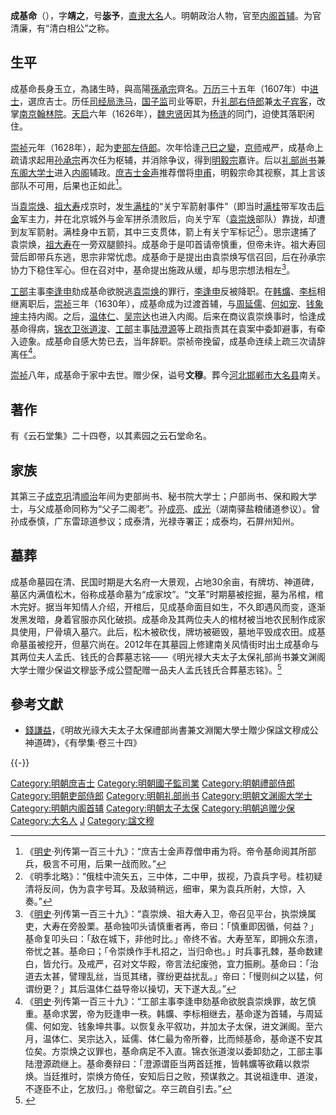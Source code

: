 {{明清人物信息框
| 姓名 = 成基命
| 原名 =
| 圖片名稱 = 
| 圖片大小 = 220px
| 圖片說明 = 
| 最高職務 = 光祿大夫太子太保禮部尚書兼文淵閣大學士
| 國家 = 大明
| 爵位 =
| 籍貫 = [[北直隸|直隸]][[大名府|大名府]]
| 族裔 = 
| 字號 = 字靖之，號毖予
| 室名 = 
| 諡號 = 文穆
| 出生日期 = 嘉靖三十八年（1559年）五月二十八日
| 出生地點 = 
| 逝世日期 = 崇禎九年（1635年）
| 逝世地點 = 
| 墓葬 =
| 配偶 =孟氏、钱氏、邢氏
| 親屬 = （祖）成序爵，廪生；（父）成郁，庠生；（母）刘氏、范氏<br>（子）[[成克巩|成克巩]]、成克昌、成克襄（蓬莱知县）
| 出身 = 
*萬曆三十四年（1606年）丙午科舉人
*萬曆三十五年（1607年）丁未科進士出身
| 經歷 = *丙午乡试四十一名，会试一百九十五名，二甲十九名
*户部观政
*考选翰林院庶吉士
*三十七年己酉授编修
*三十八年庚戌丁忧
*四十年壬子补原职
*四十四年丙辰同考，管起居馆，本年患病
*四十六年戊午补原职，江西主考
*四十八年庚申升右中允，本年八月升司经局洗马，管国子监司业事，署掌印信
*二年壬戌升右谕德
*三年癸亥八月升右庶子，管诰敕，本年十一月升少詹事兼侍读学士
*四年甲子升协理礼部右侍郎，纂修实录
*五年乙丑正月加太子宾客，二月改任南京，掌南京翰林院印信
*六年丙寅三月闲住
*崇祯元年戊辰起吏部右侍郎
*崇祯三年庚午三月加太子太保、文渊阁大学士，九月致仕
| 著作 =
}}
'''成基命'''（{{bd|1559年||1635年|catIdx=C}}），字'''靖之'''，号'''毖予'''，[[北直隶|直隶]][[大名府|大名]]人。明朝政治人物，官至[[内阁|内阁]][[首辅|首辅]]。为官清廉，有“清白相公”之称。

== 生平 ==
成基命長身玉立，為諸生時，與高陽[[孫承宗|孫承宗]]齊名。[[万历|万历]]三十五年（1607年）中[[进士|进士]]，選庶吉士。历任[[司经局|司经局]][[洗马|洗马]]，[[国子监|国子监]]司业等职，升[[礼部|礼部]][[右侍郎|右侍郎]]兼[[太子宾客|太子宾客]]，改掌[[南京|南京]][[翰林院|翰林院]]。[[天启_(明朝)|天启]]六年（1626年），[[魏忠贤|魏忠贤]]因其为[[杨涟|杨涟]]的同门，迫使其落职闲住。

[[崇祯|崇祯]]元年（1628年），起为[[吏部|吏部]][[左侍郎|左侍郎]]。次年恰逢[[己巳之變|己巳之變]]，[[京师|京师]]戒严，成基命上疏请求起用[[孙承宗|孙承宗]]再次任为枢辅，并消除争议，得到[[明毅宗|明毅宗]]嘉许。后以[[礼部尚书|礼部尚书]]兼[[东阁大学士|东阁大学士]]进入[[内阁|内阁]]辅政。[[庶吉士|庶吉士]][[金声|金声]]推荐僧将[[申甫|申甫]]，明毅宗命其视察，其上言该部队不可用，后果也正如此<ref>《[[明史|明史]]·列传第一百三十九》：“庶吉士金声荐僧申甫为将。帝令基命阅其所部兵，极言不可用，后果一战而败。”</ref>。

当[[袁崇焕|袁崇焕]]、[[祖大寿|祖大寿]]戍京时，发生[[满桂|满桂]]的“关宁军箭射事件”（即当时[[满桂|满桂]]带军攻击[[后金|后金]]军主力，并在北京城外与金军拼杀溃败后，向关宁军（[[袁崇焕|袁崇焕]]部队）靠拢，却遭到友军箭射。满桂身中五箭，其中三支贯体，箭上有关宁军标记<ref>《明季北略》：“俄桂中流矢五，三中体，二中甲，拔视，乃袁兵字号。桂初疑清将反间，伪为袁字号耳。及敌骑稍远，细审，果为袁兵所射，大惊，入奏。”</ref>）。思宗逮捕了袁崇焕，[[祖大寿|祖大寿]]在一旁双腿颤抖。成基命于是叩首请帝慎重，但帝未许。祖大寿回营后即带兵东逃，思宗非常忧虑。成基命于是提出由袁崇焕写信召回，后在孙承宗协力下稳住军心。但在召对中，基命提出施政从缓，却与思宗想法相左<ref>《[[明史|明史]]·列传第一百三十九》：“袁崇焕、祖大寿入卫，帝召见平台，执崇焕属吏，大寿在旁股栗。基命独叩头请慎重者再，帝曰：「慎重即因循，何益？」基命复叩头曰：「敌在城下，非他时比。」帝终不省。大寿至军，即拥众东溃，帝忧之甚。基命曰；「令崇焕作手札招之，当归命也。」时兵事孔棘，基命数建白，皆允行。及戒严，召对文华殿，帝言法纪废弛，宜力振刷。基命曰：「治道去太甚，譬理乱丝，当觅其绪，骤纷更益扰乱。」帝曰：「慢则纠之以猛，何谓纷更？」其后温体仁益导帝以操切，天下遂大乱。”</ref>。

[[工部|工部]]主事[[李逢申|李逢申]]劾成基命欲脱逃[[袁崇焕|袁崇焕]]的罪行，[[李逢申|李逢申]]反被降职。在[[韩爌|韩爌]]、[[李标|李标]]相继离职后，[[崇祯|崇祯]]三年（1630年），成基命成为过渡首辅，与[[周延儒|周延儒]]、[[何如宠|何如宠]]、[[钱象坤|钱象坤]]主持内阁。之后，[[温体仁|温体仁]]、[[吴宗达|吴宗达]]也进入内阁。后来在商议袁崇焕事时，恰逢成基命得病，[[锦衣卫|锦衣卫]][[张道浚|张道浚]]、[[工部|工部]]主事[[陆澄源|陆澄源]]等上疏指责其在袁案中委卸避事，有牵入迹象。成基命自感大势已去，当年辞职。崇祯帝挽留，成基命连续上疏三次请辞离任<ref>《[[明史|明史]]·列传第一百三十九》：“工部主事李逢申劾基命欲脱袁崇焕罪，故乞慎重。基命求罢，帝为贬逢申一秩。韩爌、李标相继去，基命遂为首辅，与周延儒、何如宠、钱象坤共事。以恢复永平叙功，并加太子太保，进文渊阁。至六月，温体仁、吴宗达入，延儒、体仁最为帝所眷，比而倾基命，基命遂不安其位矣。方崇焕之议罪也，基命病足不入直。锦衣张道浚以委卸劾之，工部主事陆澄源疏继上。基命奏辩曰：「澄源谓臣当两首廷推，皆韩爌等欲藉以救崇焕。当廷推时，崇焕方倚任，安知后日之败，预谋救之。其说祖逢申、道浚，不逐臣不止，乞放归。」帝慰留之。卒三疏自引去。”</ref>。

[[崇祯|崇祯]]八年，成基命于家中去世。赠少保，谥号'''文穆'''。葬今[[河北|河北]][[邯郸市|邯郸市]][[大名县|大名县]]南关。

==著作==
有《云石堂集》二十四卷，以其素园之云石堂命名。

==家族==
其第三子[[成克巩|成克巩]]清[[顺治|顺治]]年间为吏部尚书、秘书院大学士；户部尚书、保和殿大学士，与父成基命同称为“父子二阁老”。孙[[成亮_(順治進士)|成亮]]、[[成光|成光]]（湖南驿盐粮储道参议）。曾孙成泰慎，广东雷琼道参议；成泰清，光禄寺署正；成泰均，石屏州知州。

==墓葬==
成基命墓园在清、民国时期是大名府一大景观，占地30余亩，有牌坊、神道碑，墓区内满值松木，俗称成基命墓为“成家坟”。“文革”时期墓被挖掘，墓为吊棺，棺木完好。据当年知情人介绍，开棺后，见成基命面目如生，不久即遇风而变，逐渐发黑发暗，身着官服亦风化破损。成基命及其两位夫人的棺材被当地农民制作成家具使用，尸骨填入墓穴。此后，松木被砍伐，牌坊被砸毁，墓地平毁成农田。成基命墓虽被挖开，但墓穴尚在。2012年在其墓园上修建南关风情街时出土成基命与其两位夫人孟氏、钱氏的合葬墓志铭——《明光禄大夫太子太保礼部尚书兼文渊阁大学士赠少保谥文穆毖予成公暨配赠一品夫人孟氏钱氏合葬墓志铭》。<ref>{{cite web|url=http://yanzhao.yzdsb.com.cn/system/2012/11/14/012096048.shtml|title=河北大名发现明臣成基命墓志铭|work=邯郸新闻网|author=石利平|date=2012-11-14|access-date=2014-11-17|archive-date=2016-03-04|archive-url=https://web.archive.org/web/20160304103341/http://yanzhao.yzdsb.com.cn/system/2012/11/14/012096048.shtml|dead-url=yes}}</ref>

==參考文獻==
{{wikisource|明史/卷251}}
<div class="references-small">
<references></references>
</div>
*[[錢謙益|錢謙益]]，《明故光祿大夫太子太保禮部尚書兼文淵閣大學士贈少保諡文穆成公神道碑》，《有學集·卷三十四》

{{-}}
{{start box}}
{{s-off}}
{{succession box|[[李標|李標]]|[[周延儒|周延儒]]|[[明朝内阁|明朝内阁]][[明朝内阁首辅|首輔]]|1630年}}
{{end box}}

{{明朝首輔}}
{{萬曆三十五年丁未科殿試金榜}}
{{規範控制}}
{{DEFAULTSORT:Cheng成}}
[[Category:明朝庶吉士|Category:明朝庶吉士]]
[[Category:明朝國子監司業|Category:明朝國子監司業]]
[[Category:明朝禮部侍郎|Category:明朝禮部侍郎]]
[[Category:明朝吏部侍郎|Category:明朝吏部侍郎]]
[[Category:明朝礼部尚书|Category:明朝礼部尚书]]
[[Category:明朝文渊阁大学士|Category:明朝文渊阁大学士]]
[[Category:明朝内阁首辅|Category:明朝内阁首辅]]
[[Category:明朝太子太保|Category:明朝太子太保]]
[[Category:明朝追赠少保|Category:明朝追赠少保]]
[[Category:大名人|Category:大名人]]
[[Category:成姓|J]]
[[Category:諡文穆|Category:諡文穆]]